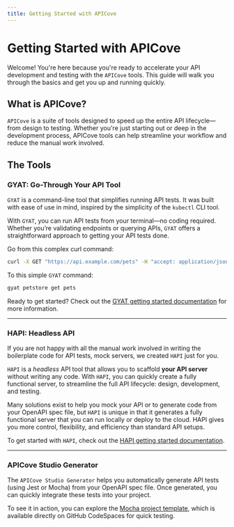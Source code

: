 ```yaml
---
title: Getting Started with APICove
---
```


# Getting Started with APICove

Welcome! You're here because you're ready to accelerate your API development and testing with the `APICove` tools. This guide will walk you through the basics and get you up and running quickly.

## What is APICove?

`APICove` is a suite of tools designed to speed up the entire API lifecycle—from design to testing. Whether you're just starting out or deep in the development process, APICove tools can help streamline your workflow and reduce the manual work involved.

## The Tools

### GYAT: Go-Through Your API Tool

`GYAT` is a command-line tool that simplifies running API tests. It was built with ease of use in mind, inspired by the simplicity of the `kubectl` CLI tool.

With `GYAT`, you can run API tests from your terminal—no coding required. Whether you’re validating endpoints or querying APIs, `GYAT` offers a straightforward approach to getting your API tests done.

Go from this complex curl command:

```bash
curl -X GET "https://api.example.com/pets" -H "accept: application/json"
```

To this simple `GYAT` command:

```bash
gyat petstore get pets
```

Ready to get started? Check out the [GYAT getting started documentation](/docs/gyat/) for more information.

---

### HAPI: Headless API

If you are not happy with all the manual work involved in writing the boilerplate code for API tests, mock servers, we created `HAPI` just for you.

`HAPI` is a _headless_ API tool that allows you to scaffold **your API server** without writing any code. With `HAPI`, you can quickly create a fully functional server, to streamline the full API lifecycle: design, development, and testing.

Many solutions exist to help you mock your API or to generate code from your OpenAPI spec file, but `HAPI` is unique in that it generates a fully functional server that you can run locally or deploy to the cloud. HAPI gives you more control, flexibility, and efficiency than standard API setups.

To get started with `HAPI`, check out the [HAPI getting started documentation](/docs/hapi/).

---

### APICove Studio Generator

The `APICove Studio Generator` helps you automatically generate API tests (using Jest or Mocha) from your OpenAPI spec file. Once generated, you can quickly integrate these tests into your project.

To see it in action, you can explore the [Mocha project template](https://github.com/la-rebelion/apicove-mocha-ts-project-template), which is available directly on GitHub CodeSpaces for quick testing.
